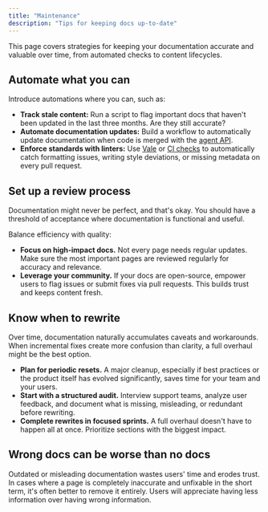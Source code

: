 ```yaml
---
title: "Maintenance"
description: "Tips for keeping docs up-to-date"
---
```


<Tip>
  This page covers strategies for keeping your documentation accurate and valuable over time, from automated checks to content lifecycles.
</Tip>

## Automate what you can

Introduce automations where you can, such as:

- **Track stale content:** Run a script to flag important docs that haven't been updated in the last three months. Are they still accurate?
- **Automate documentation updates:** Build a workflow to automatically update documentation when code is merged with the [agent API](/guides/automate-agent).
- **Enforce standards with linters:** Use [Vale](http://Vale.sh) or [CI checks](/deploy/ci) to automatically catch formatting issues, writing style deviations, or missing metadata on every pull request.

## Set up a review process

Documentation might never be perfect, and that's okay. You should have a threshold of acceptance where documentation is functional and useful. 

Balance efficiency with quality:

- **Focus on high-impact docs.** Not every page needs regular updates. Make sure the most important pages are reviewed regularly for accuracy and relevance.
- **Leverage your community.** If your docs are open-source, empower users to flag issues or submit fixes via pull requests. This builds trust and keeps content fresh.

## Know when to rewrite

Over time, documentation naturally accumulates caveats and workarounds. When incremental fixes create more confusion than clarity, a full overhaul might be the best option.

- **Plan for periodic resets.** A major cleanup, especially if best practices or the product itself has evolved significantly, saves time for your team and your users.
- **Start with a structured audit.** Interview support teams, analyze user feedback, and document what is missing, misleading, or redundant before rewriting.
- **Complete rewrites in focused sprints.** A full overhaul doesn't have to happen all at once. Prioritize sections with the biggest impact.

## Wrong docs can be worse than no docs

Outdated or misleading documentation wastes users' time and erodes trust. In cases where a page is completely inaccurate and unfixable in the short term, it's often better to remove it entirely. Users will appreciate having less information over having wrong information.
